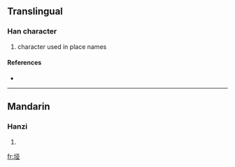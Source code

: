 {{see|埡}}
==Translingual==

===Han character===
{{Han char|rn=32|rad=土|as=06|sn=9|four=|canj=土一廿金 (GMTC)}}

# character used in place names

====References====
* {{Han ref|kx=0228.291|hdz=10437.090|uh=57AD|ud=22445}}

----

==Mandarin==

===Hanzi===
{{cmn-hanzi|tra=埡|pin=[[wù]] ([[wu4]])|wg=wu<sup>4</sup>}}

# {{defn|Mandarin}}

[[fr:垭]]